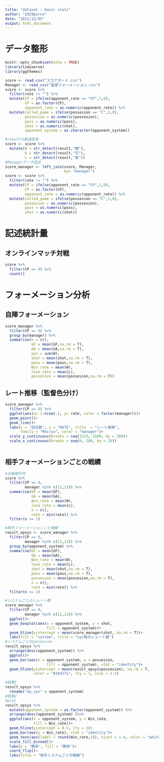 ```yaml
---
title: "dataset ~ basic stats"
author: "2929porno"
date: "2021/12/05"
output: html_document
---
```


# データ整形

```r
knitr::opts_chunk$set(echo = TRUE)
library(tidyverse)
library(ggthemes)

score <- read_csv("スコアボード.csv")
Manager <- read_csv("監督フォーメーション.csv")
score <- score %>%
  filter(rate != "") %>%   
  mutate(CP = ifelse(opponent_rate == "CP",1,0),　　　
         CP = as.factor(CP),
         opponent_rate = as.numeric(opponent_rate)) %>%
  mutate(called_game = ifelse(possesion == "C",1,0),
         possesion = as.numeric(possesion),
         pass = as.numeric(pass),
         shot = as.numeric(shot),
         opponent_system = as.character(opponent_system))

#resultの数値変換
score <- score %>% 
  mutate(W = str_detect(result,"勝"),
         D = str_detect(result,"引"),
         L = str_detect(result,"負"))
#Managerデータ追加
score_manager <- left_join(score, Manager,
                           by= "manager")
score <- score %>%
  filter(rate != "") %>%   
  mutate(CP = ifelse(opponent_rate == "CP",1,0),　　　
         CP = as.factor(CP),
         opponent_rate = as.numeric(opponent_rate)) %>%
  mutate(called_game = ifelse(possesion == "C",1,0),
         possesion = as.numeric(possesion),
         pass = as.numeric(pass),
         shot = as.numeric(shot))
```


# 記述統計量

## オンラインマッチ対戦

```r
score %>% 
  filter(CP == 0) %>% 
  count()

```


# フォーメーション分析

## 自陣フォーメーション

```r
score_manager %>% 
  filter(CP == 0) %>% 
  group_by(manager) %>% 
  summarise(n = n(),
            GF = mean(GF,na.rm = T),
            GA = mean(GA,na.rm = T),
            win = sum(W),
            shot = mean(shot,na.rm = T),
            pass = mean(pass,na.rm = T),
            Win_rate = mean(W),
            lose_rate = mean(L),
            possesion = mean(possesion,na.rm = T))

```

## レート推移（監督色分け）

```r
score_manager %>%
  filter(CP == 0) %>%
  ggplot(aes(x= 1:nrow(.), y= rate, color = factor(manager)))+
  geom_point()+
  geom_line()+
  labs(x = "試合数", y = "RATE", title  = "レート推移",
       family = "Meiryo", color = "manager")+
  scale_y_continuous(breaks = seq(1225, 1500, by = 20))+
  scale_x_continuous(breaks = seq(0, 200, by = 20))
  
```

## 相手フォーメーションごとの戦績

```r
#全戦績平均
score %>% 
  filter(CP == 0,
         manager %in% c(11,12)) %>% 
  summarise(GF = mean(GF),
            GA = mean(GA),
            Win_rate = mean(W),
            lose_rate = mean(L),
            n = n(),
            rate = min(rate)) %>% 
  filter(n >= 2)

#相手フォーメーションごと戦績
result_opsys <- score_manager %>% 
  filter(CP == 0,
         manager %in% c(11,12)) %>% 
  group_by(opponent_system) %>% 
  summarise(GF = mean(GF),
            GA = mean(GA),
            Win_rate = mean(W),
            lose_rate = mean(L),
            shot = mean(shot,na.rm = T),
            pass = mean(pass,na.rm = T),
            possesion = mean(possesion,na.rm = T),
            n = n(),
            rate = min(rate)) %>% 
  filter(n >= 2)

#システムごとのシュート数
score_manager %>% 
  filter(CP == 0,
         manager %in% c(11,12)) %>% 
  ggplot()+
  geom_boxplot(aes(x = opponent_system, y = shot, 
                   fill = opponent_system))+
  geom_hline(yintercept = mean(score_manager$shot, na.rm = T))+
  labs(fill = "system", title = "sys毎のシュート数")
#システムごとのpossesion
result_opsys %>%
  arrange(desc(opponent_system)) %>% 
  ggplot()+
  geom_bar(aes(x = opponent_system, y = possesion, 
                   fill = opponent_system), stat = "identity")+
  geom_hline(yintercept = mean(result_opsys$possesion), na.rm = T, 
             color = "#18437a", lty = 1, size = 1.5)

#結果1
result_opsys %>% 
  rename("op_sys" = opponent_system)
#結果2
#plot
result_opsys %>% 
  mutate(opponent_system = as.factor(opponent_system)) %>% 
  arrange(desc(opponent_system) )%>% 
  ggplot(aes(x = opponent_system, y = Win_rate,
             fill = Win_rate))+
  geom_hline(yintercept = 0.5, lty = 2)+
  geom_bar(aes(y = Win_rate), stat = "identity")+
  geom_text(aes(label = round(Win_rate,3)), hjust = 1.4, color = "white")+
  scale_fill_binned()+
  labs(y = "勝率", fill = "勝率")+
  coord_flip()+
  labs(title = "相手システムごとの戦績")


```
